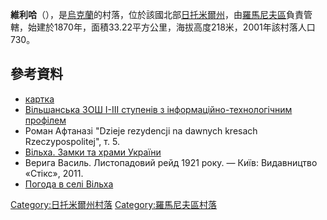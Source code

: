 {{coord|50|12|2|N|27|41|18|E|scale:30000|display=title}}

'''維利哈'''（{{lang-uk|Вільха}}），是[[烏克蘭|烏克蘭]]的村落，位於該國北部[[日托米爾州|日托米爾州]]，由[[羅馬尼夫區|羅馬尼夫區]]負責管轄，始建於1870年，面積33.22平方公里，海拔高度218米，2001年該村落人口730。

==參考資料==
*[http://gska2.rada.gov.ua/pls/z7502/A005?rdat1=03.01.2009&rf7571=42182 картка]{{dead link|date=2018年4月 |bot=InternetArchiveBot |fix-attempted=yes }}
* [http://vilkha.wordpress.com/ Вільшанська ЗОШ I-III ступенів з інформаційно-технологічним профілем] {{Wayback|url=http://vilkha.wordpress.com/ |date=20170618022837 }}
* Роман Афтаназі "Dzieje rezydencji na dawnych kresach Rzeczypospolitej", т. 5. 
* [http://castles.com.ua/ulcza.html Вільха. Замки та храми України] {{Wayback|url=http://castles.com.ua/ulcza.html |date=20160628023309 }}
* Верига Василь. Листопадовий рейд 1921 року. — Київ: Видавництво «Стікс», 2011.
* [http://weather.in.ua/ua/zhitomirskaja/4023 Погода в селі Вільха] {{Wayback|url=http://weather.in.ua/ua/zhitomirskaja/4023 |date=20160305215929 }}

{{DEFAULTSORT:Вільха}}
[[Category:日托米爾州村落|Category:日托米爾州村落]]
[[Category:羅馬尼夫區村落|Category:羅馬尼夫區村落]]


{{Zhytomyr-geo-stub}}